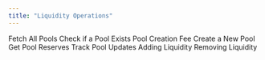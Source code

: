 ```yaml
---
title: "Liquidity Operations"
---
```


<CardGroup cols={2}>
  <Card horizontal={true} href="/v/developer/saucerswap-v1/liquidity-operations/fetch-all-pools">
    Fetch All Pools
  </Card>

  <Card horizontal={true} href="/v/developer/saucerswap-v1/liquidity-operations/check-if-a-pool-exists">
    Check if a Pool Exists
  </Card>
</CardGroup>

<CardGroup cols={2}>
  <Card horizontal={true} href="/v/developer/saucerswap-v1/liquidity-operations/pool-creation-fee">
    Pool Creation Fee
  </Card>

  <Card horizontal={true} href="/v/developer/saucerswap-v1/liquidity-operations/create-a-new-pool">
    Create a New Pool
  </Card>
</CardGroup>

<CardGroup cols={2}>
  <Card horizontal={true} href="/v/developer/saucerswap-v1/liquidity-operations/get-pool-reservers">
    Get Pool Reserves
  </Card>

  <Card horizontal={true} href="/v/developer/saucerswap-v1/liquidity-operations/track-pool-updates">
    Track Pool Updates
  </Card>
</CardGroup>

<CardGroup cols={2}>
  <Card horizontal={true} href="/v/developer/saucerswap-v1/liquidity-operations/adding-liquidity">
    Adding Liquidity
  </Card>

  <Card horizontal={true} href="/v/developer/saucerswap-v1/liquidity-operations/removing-liquidity">
    Removing Liquidity
  </Card>
</CardGroup>

